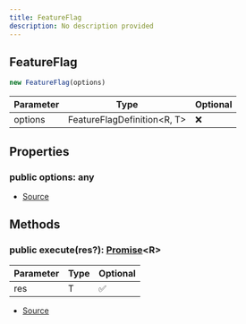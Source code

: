 ```yaml
---
title: FeatureFlag
description: No description provided
---
```



## FeatureFlag


```typescript
new FeatureFlag(options)
```
| Parameter | Type | Optional |
| ----------- | ----------- | ----------- |
| options | FeatureFlagDefinition\<R, T> | ❌ |


## Properties
### public options: any
- [Source](https://github.com/underctrl-io/commandkit/blob/83ef44f10b86e30835e8636786e5222cac412af9/packages/commandkit/src/flags/feature-flags.ts#L78)

## Methods
### public execute(res?): [Promise](https://developer.mozilla.org/en-US/docs/Web/JavaScript/Reference/Global_Objects/Promise)\<R>
| Parameter | Type | Optional |
| ----------- | ----------- | ----------- |
| res | T | ✅ |


- [Source](https://github.com/underctrl-io/commandkit/blob/83ef44f10b86e30835e8636786e5222cac412af9/packages/commandkit/src/flags/feature-flags.ts#L144)